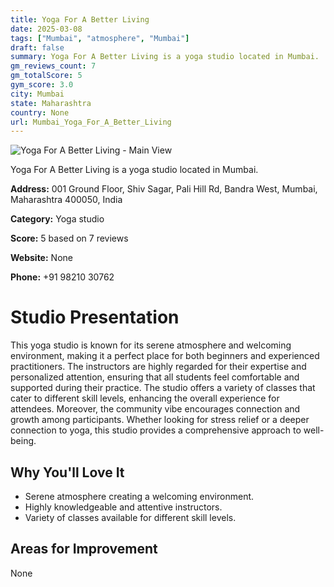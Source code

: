 ```yaml
---
title: Yoga For A Better Living
date: 2025-03-08
tags: ["Mumbai", "atmosphere", "Mumbai"]  
draft: false
summary: Yoga For A Better Living is a yoga studio located in Mumbai.
gm_reviews_count: 7
gm_totalScore: 5
gym_score: 3.0
city: Mumbai
state: Maharashtra
country: None
url: Mumbai_Yoga_For_A_Better_Living
---
```


<div className="aspect-[16/9] relative my-8">
  <img 
    src="https://streetviewpixels-pa.googleapis.com/v1/thumbnail?panoid=VERselpyfcTXJ0blPLGciA&cb_client=search.gws-prod.gps&w=408&h=240&yaw=17.052414&pitch=0&thumbfov=100"
    alt="Yoga For A Better Living - Main View"
    className="object-cover absolute inset-0 w-full h-full rounded-lg"
  />
</div>

Yoga For A Better Living is a yoga studio located in Mumbai.

**Address:** 001 Ground Floor, Shiv Sagar, Pali Hill Rd, Bandra West, Mumbai, Maharashtra 400050, India

**Category:** Yoga studio

**Score:** 5 based on 7 reviews

**Website:** None

**Phone:** +91 98210 30762

# Studio Presentation

This yoga studio is known for its serene atmosphere and welcoming environment, making it a perfect place for both beginners and experienced practitioners. The instructors are highly regarded for their expertise and personalized attention, ensuring that all students feel comfortable and supported during their practice. The studio offers a variety of classes that cater to different skill levels, enhancing the overall experience for attendees. Moreover, the community vibe encourages connection and growth among participants. Whether looking for stress relief or a deeper connection to yoga, this studio provides a comprehensive approach to well-being.



## Why You'll Love It

- Serene atmosphere creating a welcoming environment.
- Highly knowledgeable and attentive instructors.
- Variety of classes available for different skill levels.

## Areas for Improvement

None

<div className="grid grid-cols-1 xl:grid-cols-2 gap-4 my-8">

</div>